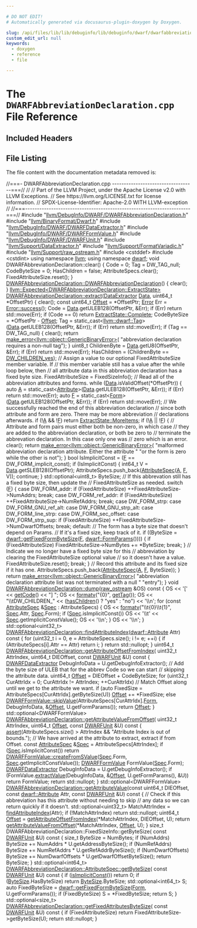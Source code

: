 ```yaml
---

# DO NOT EDIT!
# Automatically generated via docusaurus-plugin-doxygen by Doxygen.

slug: /api/files/lib/lib/debuginfo/lib/debuginfo/dwarf/dwarfabbreviationdeclaration-cpp
custom_edit_url: null
keywords:
  - doxygen
  - reference
  - file

---
```





# The `DWARFAbbreviationDeclaration.cpp` File Reference

<DoxygenPage pluginConfig={pluginConfig}>



## Included Headers

<IncludesList>
<IncludesListItem
  filePath="llvm/DebugInfo/DWARF/DWARFAbbreviationDeclaration.h"
  permalink="/docs/api/files/include/include/llvm/include/llvm/debuginfo/include/llvm/debuginfo/dwarf/dwarfabbreviationdeclaration-h"
  isLocal="true" />
<IncludesListItem
  filePath="llvm/BinaryFormat/Dwarf.h"
  permalink="/docs/api/files/include/include/llvm/include/llvm/binaryformat/dwarf-h"
  isLocal="true" />
<IncludesListItem
  filePath="llvm/DebugInfo/DWARF/DWARFDataExtractor.h"
  permalink="/docs/api/files/include/include/llvm/include/llvm/debuginfo/include/llvm/debuginfo/dwarf/dwarfdataextractor-h"
  isLocal="true" />
<IncludesListItem
  filePath="llvm/DebugInfo/DWARF/DWARFFormValue.h"
  permalink="/docs/api/files/include/include/llvm/include/llvm/debuginfo/include/llvm/debuginfo/dwarf/dwarfformvalue-h"
  isLocal="true" />
<IncludesListItem
  filePath="llvm/DebugInfo/DWARF/DWARFUnit.h"
  permalink="/docs/api/files/include/include/llvm/include/llvm/debuginfo/include/llvm/debuginfo/dwarf/dwarfunit-h"
  isLocal="true" />
<IncludesListItem
  filePath="llvm/Support/DataExtractor.h"
  permalink="/docs/api/files/include/include/llvm/include/llvm/support/dataextractor-h"
  isLocal="true" />
<IncludesListItem
  filePath="llvm/Support/FormatVariadic.h"
  permalink="/docs/api/files/include/include/llvm/include/llvm/support/formatvariadic-h"
  isLocal="true" />
<IncludesListItem
  filePath="llvm/Support/raw_ostream.h"
  permalink="/docs/api/files/include/include/llvm/include/llvm/support/raw-ostream-h"
  isLocal="true" />
<IncludesListItem
  filePath="cstddef"
  permalink=""
  isLocal="false" />
<IncludesListItem
  filePath="cstdint"
  permalink=""
  isLocal="false" />
</IncludesList>


## File Listing

The file content with the documentation metadata removed is:

<ProgramListing>

<Link id="l00001" /><CodeLine lineNumber="1"><Highlight kind="comment">//===- DWARFAbbreviationDeclaration.cpp -----------------------------------===//</Highlight><Highlight kind="normal"></Highlight></CodeLine>
<Link id="l00002" /><CodeLine lineNumber="2"><Highlight kind="normal"></Highlight><Highlight kind="comment">//</Highlight><Highlight kind="normal"></Highlight></CodeLine>
<Link id="l00003" /><CodeLine lineNumber="3"><Highlight kind="normal"></Highlight><Highlight kind="comment">// Part of the LLVM Project, under the Apache License v2.0 with LLVM Exceptions.</Highlight><Highlight kind="normal"></Highlight></CodeLine>
<Link id="l00004" /><CodeLine lineNumber="4"><Highlight kind="normal"></Highlight><Highlight kind="comment">// See https://llvm.org/LICENSE.txt for license information.</Highlight><Highlight kind="normal"></Highlight></CodeLine>
<Link id="l00005" /><CodeLine lineNumber="5"><Highlight kind="normal"></Highlight><Highlight kind="comment">// SPDX-License-Identifier: Apache-2.0 WITH LLVM-exception</Highlight><Highlight kind="normal"></Highlight></CodeLine>
<Link id="l00006" /><CodeLine lineNumber="6"><Highlight kind="normal"></Highlight><Highlight kind="comment">//</Highlight><Highlight kind="normal"></Highlight></CodeLine>
<Link id="l00007" /><CodeLine lineNumber="7"><Highlight kind="normal"></Highlight><Highlight kind="comment">//===----------------------------------------------------------------------===//</Highlight><Highlight kind="normal"></Highlight></CodeLine>
<Link id="l00008" /><CodeLine lineNumber="8"><Highlight kind="normal"></Highlight></CodeLine>
<Link id="l00009" /><CodeLine lineNumber="9"><Highlight kind="normal"></Highlight><Highlight kind="preprocessor">#include &quot;<a href="/docs/api/files/include/include/llvm/include/llvm/debuginfo/include/llvm/debuginfo/dwarf/dwarfabbreviationdeclaration-h">llvm/DebugInfo/DWARF/DWARFAbbreviationDeclaration.h</a>&quot;</Highlight><Highlight kind="normal"></Highlight></CodeLine>
<Link id="l00010" /><CodeLine lineNumber="10"><Highlight kind="normal"></Highlight></CodeLine>
<Link id="l00011" /><CodeLine lineNumber="11"><Highlight kind="normal"></Highlight><Highlight kind="preprocessor">#include &quot;<a href="/docs/api/files/include/include/llvm/include/llvm/binaryformat/dwarf-h">llvm/BinaryFormat/Dwarf.h</a>&quot;</Highlight><Highlight kind="normal"></Highlight></CodeLine>
<Link id="l00012" /><CodeLine lineNumber="12"><Highlight kind="normal"></Highlight><Highlight kind="preprocessor">#include &quot;<a href="/docs/api/files/include/include/llvm/include/llvm/debuginfo/include/llvm/debuginfo/dwarf/dwarfdataextractor-h">llvm/DebugInfo/DWARF/DWARFDataExtractor.h</a>&quot;</Highlight><Highlight kind="normal"></Highlight></CodeLine>
<Link id="l00013" /><CodeLine lineNumber="13"><Highlight kind="normal"></Highlight><Highlight kind="preprocessor">#include &quot;<a href="/docs/api/files/include/include/llvm/include/llvm/debuginfo/include/llvm/debuginfo/dwarf/dwarfformvalue-h">llvm/DebugInfo/DWARF/DWARFFormValue.h</a>&quot;</Highlight><Highlight kind="normal"></Highlight></CodeLine>
<Link id="l00014" /><CodeLine lineNumber="14"><Highlight kind="normal"></Highlight><Highlight kind="preprocessor">#include &quot;<a href="/docs/api/files/include/include/llvm/include/llvm/debuginfo/include/llvm/debuginfo/dwarf/dwarfunit-h">llvm/DebugInfo/DWARF/DWARFUnit.h</a>&quot;</Highlight><Highlight kind="normal"></Highlight></CodeLine>
<Link id="l00015" /><CodeLine lineNumber="15"><Highlight kind="normal"></Highlight><Highlight kind="preprocessor">#include &quot;<a href="/docs/api/files/include/include/llvm/include/llvm/support/dataextractor-h">llvm/Support/DataExtractor.h</a>&quot;</Highlight><Highlight kind="normal"></Highlight></CodeLine>
<Link id="l00016" /><CodeLine lineNumber="16"><Highlight kind="normal"></Highlight><Highlight kind="preprocessor">#include &quot;<a href="/docs/api/files/include/include/llvm/include/llvm/support/formatvariadic-h">llvm/Support/FormatVariadic.h</a>&quot;</Highlight><Highlight kind="normal"></Highlight></CodeLine>
<Link id="l00017" /><CodeLine lineNumber="17"><Highlight kind="normal"></Highlight><Highlight kind="preprocessor">#include &quot;<a href="/docs/api/files/include/include/llvm/include/llvm/support/raw-ostream-h">llvm/Support/raw&#95;ostream.h</a>&quot;</Highlight><Highlight kind="normal"></Highlight></CodeLine>
<Link id="l00018" /><CodeLine lineNumber="18"><Highlight kind="normal"></Highlight><Highlight kind="preprocessor">#include &lt;cstddef&gt;</Highlight><Highlight kind="normal"></Highlight></CodeLine>
<Link id="l00019" /><CodeLine lineNumber="19"><Highlight kind="normal"></Highlight><Highlight kind="preprocessor">#include &lt;cstdint&gt;</Highlight><Highlight kind="normal"></Highlight></CodeLine>
<Link id="l00020" /><CodeLine lineNumber="20"><Highlight kind="normal"></Highlight></CodeLine>
<Link id="l00021" /><CodeLine lineNumber="21"><Highlight kind="normal"></Highlight><Highlight kind="keyword">using namespace </Highlight><Highlight kind="normal"><a href="/docs/api/namespaces/llvm">llvm</a>;</Highlight></CodeLine>
<Link id="l00022" /><CodeLine lineNumber="22"><Highlight kind="normal"></Highlight><Highlight kind="keyword">using namespace </Highlight><Highlight kind="normal"><a href="/docs/api/namespaces/llvm/dwarf">dwarf</a>;</Highlight></CodeLine>
<Link id="l00023" /><CodeLine lineNumber="23"><Highlight kind="normal"></Highlight></CodeLine>
<Link id="l00024" /><CodeLine lineNumber="24"><Highlight kind="normal"></Highlight><Highlight kind="keywordtype">void</Highlight><Highlight kind="normal"> DWARFAbbreviationDeclaration::clear() &#123;</Highlight></CodeLine>
<Link id="l00025" /><CodeLine lineNumber="25"><Highlight kind="normal">  Code = 0;</Highlight></CodeLine>
<Link id="l00026" /><CodeLine lineNumber="26"><Highlight kind="normal">  Tag = DW&#95;TAG&#95;null;</Highlight></CodeLine>
<Link id="l00027" /><CodeLine lineNumber="27"><Highlight kind="normal">  CodeByteSize = 0;</Highlight></CodeLine>
<Link id="l00028" /><CodeLine lineNumber="28"><Highlight kind="normal">  HasChildren = </Highlight><Highlight kind="keyword">false</Highlight><Highlight kind="normal">;</Highlight></CodeLine>
<Link id="l00029" /><CodeLine lineNumber="29"><Highlight kind="normal">  AttributeSpecs.clear();</Highlight></CodeLine>
<Link id="l00030" /><CodeLine lineNumber="30"><Highlight kind="normal">  FixedAttributeSize.reset();</Highlight></CodeLine>
<Link id="l00031" /><CodeLine lineNumber="31"><Highlight kind="normal">&#125;</Highlight></CodeLine>
<Link id="l00032" /><CodeLine lineNumber="32"><Highlight kind="normal"></Highlight></CodeLine>
<Link id="l00033" /><CodeLine lineNumber="33" lineLink="/docs/api/classes/llvm/dwarfabbreviationdeclaration/#af09a94b7f29820590b6ab1ce422b0adc"><Highlight kind="normal"><a href="/docs/api/classes/llvm/dwarfabbreviationdeclaration/#af09a94b7f29820590b6ab1ce422b0adc">DWARFAbbreviationDeclaration::DWARFAbbreviationDeclaration</a>() &#123;</Highlight></CodeLine>
<Link id="l00034" /><CodeLine lineNumber="34"><Highlight kind="normal">  clear();</Highlight></CodeLine>
<Link id="l00035" /><CodeLine lineNumber="35"><Highlight kind="normal">&#125;</Highlight></CodeLine>
<Link id="l00036" /><CodeLine lineNumber="36"><Highlight kind="normal"></Highlight></CodeLine>
<Link id="l00037" /><CodeLine lineNumber="37"><Highlight kind="normal"><a href="/docs/api/classes/llvm/expected">llvm::Expected&lt;DWARFAbbreviationDeclaration::ExtractState&gt;</a></Highlight></CodeLine>
<Link id="l00038" /><CodeLine lineNumber="38" lineLink="/docs/api/classes/llvm/dwarfabbreviationdeclaration/#a0eb41e4fd2f2686492e3aadaeb8b0617"><Highlight kind="normal"><a href="/docs/api/classes/llvm/dwarfabbreviationdeclaration/#a0eb41e4fd2f2686492e3aadaeb8b0617">DWARFAbbreviationDeclaration::extract</a>(<a href="/docs/api/classes/llvm/dataextractor">DataExtractor</a> <a href="/docs/api/namespaces/llvm/#aa20539e89704d20b98b97e9c3feac934">Data</a>, uint64&#95;t &#42;OffsetPtr) &#123;</Highlight></CodeLine>
<Link id="l00039" /><CodeLine lineNumber="39"><Highlight kind="normal">  clear();</Highlight></CodeLine>
<Link id="l00040" /><CodeLine lineNumber="40"><Highlight kind="normal">  </Highlight><Highlight kind="keyword">const</Highlight><Highlight kind="normal"> uint64&#95;t <a href="/docs/api/namespaces/llvm/#a05f5b9a11bdcc5feba62899f95dcf878a3134224cba2545bc57954d3b072aebb4">Offset</a> = &#42;OffsetPtr;</Highlight></CodeLine>
<Link id="l00041" /><CodeLine lineNumber="41"><Highlight kind="normal">  <a href="/docs/api/classes/llvm/error">Error</a> Err = <a href="/docs/api/classes/llvm/error/#a4dfd0813c3d0e0a30439b5a3e9196b59">Error::success</a>();</Highlight></CodeLine>
<Link id="l00042" /><CodeLine lineNumber="42"><Highlight kind="normal">  Code = <a href="/docs/api/namespaces/llvm/#aa20539e89704d20b98b97e9c3feac934">Data</a>.getULEB128(OffsetPtr, &amp;Err);</Highlight></CodeLine>
<Link id="l00043" /><CodeLine lineNumber="43"><Highlight kind="normal">  </Highlight><Highlight kind="keywordflow">if</Highlight><Highlight kind="normal"> (Err)</Highlight></CodeLine>
<Link id="l00044" /><CodeLine lineNumber="44"><Highlight kind="normal">    </Highlight><Highlight kind="keywordflow">return</Highlight><Highlight kind="normal"> std::move(Err);</Highlight></CodeLine>
<Link id="l00045" /><CodeLine lineNumber="45"><Highlight kind="normal"></Highlight></CodeLine>
<Link id="l00046" /><CodeLine lineNumber="46"><Highlight kind="normal">  </Highlight><Highlight kind="keywordflow">if</Highlight><Highlight kind="normal"> (Code == 0)</Highlight></CodeLine>
<Link id="l00047" /><CodeLine lineNumber="47"><Highlight kind="normal">    </Highlight><Highlight kind="keywordflow">return</Highlight><Highlight kind="normal"> <a href="/docs/api/classes/llvm/dwarfabbreviationdeclaration/#a45f09c6803dbfb2f9d93c99695f96c4faae94f80b3ce82062a5dd7815daa04f9d">ExtractState::Complete</a>;</Highlight></CodeLine>
<Link id="l00048" /><CodeLine lineNumber="48"><Highlight kind="normal"></Highlight></CodeLine>
<Link id="l00049" /><CodeLine lineNumber="49"><Highlight kind="normal">  CodeByteSize = &#42;OffsetPtr - <a href="/docs/api/namespaces/llvm/#a05f5b9a11bdcc5feba62899f95dcf878a3134224cba2545bc57954d3b072aebb4">Offset</a>;</Highlight></CodeLine>
<Link id="l00050" /><CodeLine lineNumber="50"><Highlight kind="normal">  Tag = </Highlight><Highlight kind="keyword">static&#95;cast&lt;</Highlight><Highlight kind="normal"><a href="/docs/api/namespaces/llvm/dwarf/#ac94a19fc8c57bf0350fc4e9f45897828">llvm::dwarf::Tag</a></Highlight><Highlight kind="keyword">&gt;</Highlight><Highlight kind="normal">(<a href="/docs/api/namespaces/llvm/#aa20539e89704d20b98b97e9c3feac934">Data</a>.getULEB128(OffsetPtr, &amp;Err));</Highlight></CodeLine>
<Link id="l00051" /><CodeLine lineNumber="51"><Highlight kind="normal">  </Highlight><Highlight kind="keywordflow">if</Highlight><Highlight kind="normal"> (Err)</Highlight></CodeLine>
<Link id="l00052" /><CodeLine lineNumber="52"><Highlight kind="normal">    </Highlight><Highlight kind="keywordflow">return</Highlight><Highlight kind="normal"> std::move(Err);</Highlight></CodeLine>
<Link id="l00053" /><CodeLine lineNumber="53"><Highlight kind="normal"></Highlight></CodeLine>
<Link id="l00054" /><CodeLine lineNumber="54"><Highlight kind="normal">  </Highlight><Highlight kind="keywordflow">if</Highlight><Highlight kind="normal"> (Tag == DW&#95;TAG&#95;null) &#123;</Highlight></CodeLine>
<Link id="l00055" /><CodeLine lineNumber="55"><Highlight kind="normal">    clear();</Highlight></CodeLine>
<Link id="l00056" /><CodeLine lineNumber="56"><Highlight kind="normal">    </Highlight><Highlight kind="keywordflow">return</Highlight><Highlight kind="normal"> <a href="/docs/api/namespaces/llvm/#a9999bd897fc8a1648bd69b36fee2d357">make&#95;error&lt;llvm::object::GenericBinaryError&gt;</a>(</Highlight></CodeLine>
<Link id="l00057" /><CodeLine lineNumber="57"><Highlight kind="normal">        </Highlight><Highlight kind="stringliteral">&quot;abbreviation declaration requires a non-null tag&quot;</Highlight><Highlight kind="normal">);</Highlight></CodeLine>
<Link id="l00058" /><CodeLine lineNumber="58"><Highlight kind="normal">  &#125;</Highlight></CodeLine>
<Link id="l00059" /><CodeLine lineNumber="59"><Highlight kind="normal">  uint8&#95;t ChildrenByte = <a href="/docs/api/namespaces/llvm/#aa20539e89704d20b98b97e9c3feac934">Data</a>.getU8(OffsetPtr, &amp;Err);</Highlight></CodeLine>
<Link id="l00060" /><CodeLine lineNumber="60"><Highlight kind="normal">  </Highlight><Highlight kind="keywordflow">if</Highlight><Highlight kind="normal"> (Err)</Highlight></CodeLine>
<Link id="l00061" /><CodeLine lineNumber="61"><Highlight kind="normal">    </Highlight><Highlight kind="keywordflow">return</Highlight><Highlight kind="normal"> std::move(Err);</Highlight></CodeLine>
<Link id="l00062" /><CodeLine lineNumber="62"><Highlight kind="normal"></Highlight></CodeLine>
<Link id="l00063" /><CodeLine lineNumber="63"><Highlight kind="normal">  HasChildren = (ChildrenByte == <a href="/docs/api/namespaces/llvm/dwarf/#ab4fde659cfd2ad21ef1920dca7f22255a4b8a3f1fe8eed309f0b034064b508050">DW&#95;CHILDREN&#95;yes</a>);</Highlight></CodeLine>
<Link id="l00064" /><CodeLine lineNumber="64"><Highlight kind="normal">  </Highlight><Highlight kind="comment">// Assign a value to our optional FixedAttributeSize member variable. If</Highlight><Highlight kind="normal"></Highlight></CodeLine>
<Link id="l00065" /><CodeLine lineNumber="65"><Highlight kind="normal">  </Highlight><Highlight kind="comment">// this member variable still has a value after the while loop below, then</Highlight><Highlight kind="normal"></Highlight></CodeLine>
<Link id="l00066" /><CodeLine lineNumber="66"><Highlight kind="normal">  </Highlight><Highlight kind="comment">// all attribute data in this abbreviation declaration has a fixed byte size.</Highlight><Highlight kind="normal"></Highlight></CodeLine>
<Link id="l00067" /><CodeLine lineNumber="67"><Highlight kind="normal">  FixedAttributeSize = FixedSizeInfo();</Highlight></CodeLine>
<Link id="l00068" /><CodeLine lineNumber="68"><Highlight kind="normal"></Highlight></CodeLine>
<Link id="l00069" /><CodeLine lineNumber="69"><Highlight kind="normal">  </Highlight><Highlight kind="comment">// Read all of the abbreviation attributes and forms.</Highlight><Highlight kind="normal"></Highlight></CodeLine>
<Link id="l00070" /><CodeLine lineNumber="70"><Highlight kind="normal">  </Highlight><Highlight kind="keywordflow">while</Highlight><Highlight kind="normal"> (<a href="/docs/api/namespaces/llvm/#aa20539e89704d20b98b97e9c3feac934">Data</a>.isValidOffset(&#42;OffsetPtr)) &#123;</Highlight></CodeLine>
<Link id="l00071" /><CodeLine lineNumber="71"><Highlight kind="normal">    </Highlight><Highlight kind="keyword">auto</Highlight><Highlight kind="normal"> <a href="/docs/api/files/lib/lib/ir/builtingcs-cpp/#a2e38c85003a042421cde1647632d0b72">A</a> = </Highlight><Highlight kind="keyword">static&#95;cast&lt;</Highlight><Highlight kind="normal"><a href="/docs/api/classes/llvm/attribute">Attribute</a></Highlight><Highlight kind="keyword">&gt;</Highlight><Highlight kind="normal">(<a href="/docs/api/namespaces/llvm/#aa20539e89704d20b98b97e9c3feac934">Data</a>.getULEB128(OffsetPtr, &amp;Err));</Highlight></CodeLine>
<Link id="l00072" /><CodeLine lineNumber="72"><Highlight kind="normal">    </Highlight><Highlight kind="keywordflow">if</Highlight><Highlight kind="normal"> (Err)</Highlight></CodeLine>
<Link id="l00073" /><CodeLine lineNumber="73"><Highlight kind="normal">      </Highlight><Highlight kind="keywordflow">return</Highlight><Highlight kind="normal"> std::move(Err);</Highlight></CodeLine>
<Link id="l00074" /><CodeLine lineNumber="74"><Highlight kind="normal"></Highlight></CodeLine>
<Link id="l00075" /><CodeLine lineNumber="75"><Highlight kind="normal">    </Highlight><Highlight kind="keyword">auto</Highlight><Highlight kind="normal"> <a href="/docs/api/files/lib/lib/support/md5-cpp/#a96d73bbd7af15cb1fc38c3f4a3bd82e9">F</a> = </Highlight><Highlight kind="keyword">static&#95;cast&lt;</Highlight><Highlight kind="normal"><a href="/docs/api/namespaces/llvm/dwarf/#a6c06a10ffac779879f6b62a1a904517b">Form</a></Highlight><Highlight kind="keyword">&gt;</Highlight><Highlight kind="normal">(<a href="/docs/api/namespaces/llvm/#aa20539e89704d20b98b97e9c3feac934">Data</a>.getULEB128(OffsetPtr, &amp;Err));</Highlight></CodeLine>
<Link id="l00076" /><CodeLine lineNumber="76"><Highlight kind="normal">    </Highlight><Highlight kind="keywordflow">if</Highlight><Highlight kind="normal"> (Err)</Highlight></CodeLine>
<Link id="l00077" /><CodeLine lineNumber="77"><Highlight kind="normal">      </Highlight><Highlight kind="keywordflow">return</Highlight><Highlight kind="normal"> std::move(Err);</Highlight></CodeLine>
<Link id="l00078" /><CodeLine lineNumber="78"><Highlight kind="normal"></Highlight></CodeLine>
<Link id="l00079" /><CodeLine lineNumber="79"><Highlight kind="normal">    </Highlight><Highlight kind="comment">// We successfully reached the end of this abbreviation declaration</Highlight><Highlight kind="normal"></Highlight></CodeLine>
<Link id="l00080" /><CodeLine lineNumber="80"><Highlight kind="normal">    </Highlight><Highlight kind="comment">// since both attribute and form are zero. There may be more abbreviation</Highlight><Highlight kind="normal"></Highlight></CodeLine>
<Link id="l00081" /><CodeLine lineNumber="81"><Highlight kind="normal">    </Highlight><Highlight kind="comment">// declarations afterwards.</Highlight><Highlight kind="normal"></Highlight></CodeLine>
<Link id="l00082" /><CodeLine lineNumber="82"><Highlight kind="normal">    </Highlight><Highlight kind="keywordflow">if</Highlight><Highlight kind="normal"> (!<a href="/docs/api/files/lib/lib/ir/builtingcs-cpp/#a2e38c85003a042421cde1647632d0b72">A</a> &amp;&amp; !<a href="/docs/api/files/lib/lib/support/md5-cpp/#a96d73bbd7af15cb1fc38c3f4a3bd82e9">F</a>)</Highlight></CodeLine>
<Link id="l00083" /><CodeLine lineNumber="83"><Highlight kind="normal">      </Highlight><Highlight kind="keywordflow">return</Highlight><Highlight kind="normal"> <a href="/docs/api/classes/llvm/dwarfabbreviationdeclaration/#a45f09c6803dbfb2f9d93c99695f96c4fa6dddae7592715059f525b0be03e12b66">ExtractState::MoreItems</a>;</Highlight></CodeLine>
<Link id="l00084" /><CodeLine lineNumber="84"><Highlight kind="normal"></Highlight></CodeLine>
<Link id="l00085" /><CodeLine lineNumber="85"><Highlight kind="normal">    </Highlight><Highlight kind="keywordflow">if</Highlight><Highlight kind="normal"> (!<a href="/docs/api/files/lib/lib/ir/builtingcs-cpp/#a2e38c85003a042421cde1647632d0b72">A</a> || !<a href="/docs/api/files/lib/lib/support/md5-cpp/#a96d73bbd7af15cb1fc38c3f4a3bd82e9">F</a>) &#123;</Highlight></CodeLine>
<Link id="l00086" /><CodeLine lineNumber="86"><Highlight kind="normal">      </Highlight><Highlight kind="comment">// Attribute and form pairs must either both be non-zero, in which case</Highlight><Highlight kind="normal"></Highlight></CodeLine>
<Link id="l00087" /><CodeLine lineNumber="87"><Highlight kind="normal">      </Highlight><Highlight kind="comment">// they are added to the abbreviation declaration, or both be zero to</Highlight><Highlight kind="normal"></Highlight></CodeLine>
<Link id="l00088" /><CodeLine lineNumber="88"><Highlight kind="normal">      </Highlight><Highlight kind="comment">// terminate the abbrevation declaration. In this case only one was</Highlight><Highlight kind="normal"></Highlight></CodeLine>
<Link id="l00089" /><CodeLine lineNumber="89"><Highlight kind="normal">      </Highlight><Highlight kind="comment">// zero which is an error.</Highlight><Highlight kind="normal"></Highlight></CodeLine>
<Link id="l00090" /><CodeLine lineNumber="90"><Highlight kind="normal">      clear();</Highlight></CodeLine>
<Link id="l00091" /><CodeLine lineNumber="91"><Highlight kind="normal">      </Highlight><Highlight kind="keywordflow">return</Highlight><Highlight kind="normal"> <a href="/docs/api/namespaces/llvm/#a9999bd897fc8a1648bd69b36fee2d357">make&#95;error&lt;llvm::object::GenericBinaryError&gt;</a>(</Highlight></CodeLine>
<Link id="l00092" /><CodeLine lineNumber="92"><Highlight kind="normal">          </Highlight><Highlight kind="stringliteral">&quot;malformed abbreviation declaration attribute. Either the attribute &quot;</Highlight><Highlight kind="normal"></Highlight></CodeLine>
<Link id="l00093" /><CodeLine lineNumber="93"><Highlight kind="normal">          </Highlight><Highlight kind="stringliteral">&quot;or the form is zero while the other is not&quot;</Highlight><Highlight kind="normal">);</Highlight></CodeLine>
<Link id="l00094" /><CodeLine lineNumber="94"><Highlight kind="normal">    &#125;</Highlight></CodeLine>
<Link id="l00095" /><CodeLine lineNumber="95"><Highlight kind="normal"></Highlight></CodeLine>
<Link id="l00096" /><CodeLine lineNumber="96"><Highlight kind="normal">    </Highlight><Highlight kind="keywordtype">bool</Highlight><Highlight kind="normal"> IsImplicitConst = (<a href="/docs/api/files/lib/lib/support/md5-cpp/#a96d73bbd7af15cb1fc38c3f4a3bd82e9">F</a> == DW&#95;FORM&#95;implicit&#95;const);</Highlight></CodeLine>
<Link id="l00097" /><CodeLine lineNumber="97"><Highlight kind="normal">    </Highlight><Highlight kind="keywordflow">if</Highlight><Highlight kind="normal"> (IsImplicitConst) &#123;</Highlight></CodeLine>
<Link id="l00098" /><CodeLine lineNumber="98"><Highlight kind="normal">      int64&#95;t V = <a href="/docs/api/namespaces/llvm/#aa20539e89704d20b98b97e9c3feac934">Data</a>.getSLEB128(OffsetPtr);</Highlight></CodeLine>
<Link id="l00099" /><CodeLine lineNumber="99"><Highlight kind="normal">      AttributeSpecs.push&#95;back(<a href="/docs/api/structs/llvm/dwarfabbreviationdeclaration/attributespec">AttributeSpec</a>(<a href="/docs/api/files/lib/lib/ir/builtingcs-cpp/#a2e38c85003a042421cde1647632d0b72">A</a>, <a href="/docs/api/files/lib/lib/support/md5-cpp/#a96d73bbd7af15cb1fc38c3f4a3bd82e9">F</a>, V));</Highlight></CodeLine>
<Link id="l00100" /><CodeLine lineNumber="100"><Highlight kind="normal">      </Highlight><Highlight kind="keywordflow">continue</Highlight><Highlight kind="normal">;</Highlight></CodeLine>
<Link id="l00101" /><CodeLine lineNumber="101"><Highlight kind="normal">    &#125;</Highlight></CodeLine>
<Link id="l00102" /><CodeLine lineNumber="102"><Highlight kind="normal">    std::optional&lt;uint8&#95;t&gt; ByteSize;</Highlight></CodeLine>
<Link id="l00103" /><CodeLine lineNumber="103"><Highlight kind="normal">    </Highlight><Highlight kind="comment">// If this abbrevation still has a fixed byte size, then update the</Highlight><Highlight kind="normal"></Highlight></CodeLine>
<Link id="l00104" /><CodeLine lineNumber="104"><Highlight kind="normal">    </Highlight><Highlight kind="comment">// FixedAttributeSize as needed.</Highlight><Highlight kind="normal"></Highlight></CodeLine>
<Link id="l00105" /><CodeLine lineNumber="105"><Highlight kind="normal">    </Highlight><Highlight kind="keywordflow">switch</Highlight><Highlight kind="normal"> (<a href="/docs/api/files/lib/lib/support/md5-cpp/#a96d73bbd7af15cb1fc38c3f4a3bd82e9">F</a>) &#123;</Highlight></CodeLine>
<Link id="l00106" /><CodeLine lineNumber="106"><Highlight kind="normal">    </Highlight><Highlight kind="keywordflow">case</Highlight><Highlight kind="normal"> DW&#95;FORM&#95;addr:</Highlight></CodeLine>
<Link id="l00107" /><CodeLine lineNumber="107"><Highlight kind="normal">      </Highlight><Highlight kind="keywordflow">if</Highlight><Highlight kind="normal"> (FixedAttributeSize)</Highlight></CodeLine>
<Link id="l00108" /><CodeLine lineNumber="108"><Highlight kind="normal">        ++FixedAttributeSize-&gt;NumAddrs;</Highlight></CodeLine>
<Link id="l00109" /><CodeLine lineNumber="109"><Highlight kind="normal">      </Highlight><Highlight kind="keywordflow">break</Highlight><Highlight kind="normal">;</Highlight></CodeLine>
<Link id="l00110" /><CodeLine lineNumber="110"><Highlight kind="normal"></Highlight></CodeLine>
<Link id="l00111" /><CodeLine lineNumber="111"><Highlight kind="normal">    </Highlight><Highlight kind="keywordflow">case</Highlight><Highlight kind="normal"> DW&#95;FORM&#95;ref&#95;addr:</Highlight></CodeLine>
<Link id="l00112" /><CodeLine lineNumber="112"><Highlight kind="normal">      </Highlight><Highlight kind="keywordflow">if</Highlight><Highlight kind="normal"> (FixedAttributeSize)</Highlight></CodeLine>
<Link id="l00113" /><CodeLine lineNumber="113"><Highlight kind="normal">        ++FixedAttributeSize-&gt;NumRefAddrs;</Highlight></CodeLine>
<Link id="l00114" /><CodeLine lineNumber="114"><Highlight kind="normal">      </Highlight><Highlight kind="keywordflow">break</Highlight><Highlight kind="normal">;</Highlight></CodeLine>
<Link id="l00115" /><CodeLine lineNumber="115"><Highlight kind="normal"></Highlight></CodeLine>
<Link id="l00116" /><CodeLine lineNumber="116"><Highlight kind="normal">    </Highlight><Highlight kind="keywordflow">case</Highlight><Highlight kind="normal"> DW&#95;FORM&#95;strp:</Highlight></CodeLine>
<Link id="l00117" /><CodeLine lineNumber="117"><Highlight kind="normal">    </Highlight><Highlight kind="keywordflow">case</Highlight><Highlight kind="normal"> DW&#95;FORM&#95;GNU&#95;ref&#95;alt:</Highlight></CodeLine>
<Link id="l00118" /><CodeLine lineNumber="118"><Highlight kind="normal">    </Highlight><Highlight kind="keywordflow">case</Highlight><Highlight kind="normal"> DW&#95;FORM&#95;GNU&#95;strp&#95;alt:</Highlight></CodeLine>
<Link id="l00119" /><CodeLine lineNumber="119"><Highlight kind="normal">    </Highlight><Highlight kind="keywordflow">case</Highlight><Highlight kind="normal"> DW&#95;FORM&#95;line&#95;strp:</Highlight></CodeLine>
<Link id="l00120" /><CodeLine lineNumber="120"><Highlight kind="normal">    </Highlight><Highlight kind="keywordflow">case</Highlight><Highlight kind="normal"> DW&#95;FORM&#95;sec&#95;offset:</Highlight></CodeLine>
<Link id="l00121" /><CodeLine lineNumber="121"><Highlight kind="normal">    </Highlight><Highlight kind="keywordflow">case</Highlight><Highlight kind="normal"> DW&#95;FORM&#95;strp&#95;sup:</Highlight></CodeLine>
<Link id="l00122" /><CodeLine lineNumber="122"><Highlight kind="normal">      </Highlight><Highlight kind="keywordflow">if</Highlight><Highlight kind="normal"> (FixedAttributeSize)</Highlight></CodeLine>
<Link id="l00123" /><CodeLine lineNumber="123"><Highlight kind="normal">        ++FixedAttributeSize-&gt;NumDwarfOffsets;</Highlight></CodeLine>
<Link id="l00124" /><CodeLine lineNumber="124"><Highlight kind="normal">      </Highlight><Highlight kind="keywordflow">break</Highlight><Highlight kind="normal">;</Highlight></CodeLine>
<Link id="l00125" /><CodeLine lineNumber="125"><Highlight kind="normal"></Highlight></CodeLine>
<Link id="l00126" /><CodeLine lineNumber="126"><Highlight kind="normal">    </Highlight><Highlight kind="keywordflow">default</Highlight><Highlight kind="normal">:</Highlight></CodeLine>
<Link id="l00127" /><CodeLine lineNumber="127"><Highlight kind="normal">      </Highlight><Highlight kind="comment">// The form has a byte size that doesn&#39;t depend on Params.</Highlight><Highlight kind="normal"></Highlight></CodeLine>
<Link id="l00128" /><CodeLine lineNumber="128"><Highlight kind="normal">      </Highlight><Highlight kind="comment">// If it&#39;s a fixed size, keep track of it.</Highlight><Highlight kind="normal"></Highlight></CodeLine>
<Link id="l00129" /><CodeLine lineNumber="129"><Highlight kind="normal">      </Highlight><Highlight kind="keywordflow">if</Highlight><Highlight kind="normal"> ((ByteSize = <a href="/docs/api/namespaces/llvm/dwarf/#aa03b0ad8792b784269332332eb61d8ad">dwarf::getFixedFormByteSize</a>(<a href="/docs/api/files/lib/lib/support/md5-cpp/#a96d73bbd7af15cb1fc38c3f4a3bd82e9">F</a>, <a href="/docs/api/structs/llvm/dwarf/formparams">dwarf::FormParams</a>()))) &#123;</Highlight></CodeLine>
<Link id="l00130" /><CodeLine lineNumber="130"><Highlight kind="normal">        </Highlight><Highlight kind="keywordflow">if</Highlight><Highlight kind="normal"> (FixedAttributeSize)</Highlight></CodeLine>
<Link id="l00131" /><CodeLine lineNumber="131"><Highlight kind="normal">          FixedAttributeSize-&gt;NumBytes += &#42;ByteSize;</Highlight></CodeLine>
<Link id="l00132" /><CodeLine lineNumber="132"><Highlight kind="normal">        </Highlight><Highlight kind="keywordflow">break</Highlight><Highlight kind="normal">;</Highlight></CodeLine>
<Link id="l00133" /><CodeLine lineNumber="133"><Highlight kind="normal">      &#125;</Highlight></CodeLine>
<Link id="l00134" /><CodeLine lineNumber="134"><Highlight kind="normal">      </Highlight><Highlight kind="comment">// Indicate we no longer have a fixed byte size for this</Highlight><Highlight kind="normal"></Highlight></CodeLine>
<Link id="l00135" /><CodeLine lineNumber="135"><Highlight kind="normal">      </Highlight><Highlight kind="comment">// abbreviation by clearing the FixedAttributeSize optional value</Highlight><Highlight kind="normal"></Highlight></CodeLine>
<Link id="l00136" /><CodeLine lineNumber="136"><Highlight kind="normal">      </Highlight><Highlight kind="comment">// so it doesn&#39;t have a value.</Highlight><Highlight kind="normal"></Highlight></CodeLine>
<Link id="l00137" /><CodeLine lineNumber="137"><Highlight kind="normal">      FixedAttributeSize.reset();</Highlight></CodeLine>
<Link id="l00138" /><CodeLine lineNumber="138"><Highlight kind="normal">      </Highlight><Highlight kind="keywordflow">break</Highlight><Highlight kind="normal">;</Highlight></CodeLine>
<Link id="l00139" /><CodeLine lineNumber="139"><Highlight kind="normal">    &#125;</Highlight></CodeLine>
<Link id="l00140" /><CodeLine lineNumber="140"><Highlight kind="normal">    </Highlight><Highlight kind="comment">// Record this attribute and its fixed size if it has one.</Highlight><Highlight kind="normal"></Highlight></CodeLine>
<Link id="l00141" /><CodeLine lineNumber="141"><Highlight kind="normal">    AttributeSpecs.push&#95;back(<a href="/docs/api/structs/llvm/dwarfabbreviationdeclaration/attributespec">AttributeSpec</a>(<a href="/docs/api/files/lib/lib/ir/builtingcs-cpp/#a2e38c85003a042421cde1647632d0b72">A</a>, <a href="/docs/api/files/lib/lib/support/md5-cpp/#a96d73bbd7af15cb1fc38c3f4a3bd82e9">F</a>, ByteSize));</Highlight></CodeLine>
<Link id="l00142" /><CodeLine lineNumber="142"><Highlight kind="normal">  &#125;</Highlight></CodeLine>
<Link id="l00143" /><CodeLine lineNumber="143"><Highlight kind="normal">  </Highlight><Highlight kind="keywordflow">return</Highlight><Highlight kind="normal"> <a href="/docs/api/namespaces/llvm/#a9999bd897fc8a1648bd69b36fee2d357">make&#95;error&lt;llvm::object::GenericBinaryError&gt;</a>(</Highlight></CodeLine>
<Link id="l00144" /><CodeLine lineNumber="144"><Highlight kind="normal">      </Highlight><Highlight kind="stringliteral">&quot;abbreviation declaration attribute list was not terminated with a null &quot;</Highlight><Highlight kind="normal"></Highlight></CodeLine>
<Link id="l00145" /><CodeLine lineNumber="145"><Highlight kind="normal">      </Highlight><Highlight kind="stringliteral">&quot;entry&quot;</Highlight><Highlight kind="normal">);</Highlight></CodeLine>
<Link id="l00146" /><CodeLine lineNumber="146"><Highlight kind="normal">&#125;</Highlight></CodeLine>
<Link id="l00147" /><CodeLine lineNumber="147"><Highlight kind="normal"></Highlight></CodeLine>
<Link id="l00148" /><CodeLine lineNumber="148" lineLink="/docs/api/classes/llvm/dwarfabbreviationdeclaration/#ae00d1e406bd4d7b04dce3326ccfd32d4"><Highlight kind="normal"></Highlight><Highlight kind="keywordtype">void</Highlight><Highlight kind="normal"> <a href="/docs/api/classes/llvm/dwarfabbreviationdeclaration/#ae00d1e406bd4d7b04dce3326ccfd32d4">DWARFAbbreviationDeclaration::dump</a>(<a href="/docs/api/classes/llvm/raw-ostream">raw&#95;ostream</a> &amp;OS)</Highlight><Highlight kind="keyword"> const </Highlight><Highlight kind="normal">&#123;</Highlight></CodeLine>
<Link id="l00149" /><CodeLine lineNumber="149"><Highlight kind="normal">  OS &lt;&lt; </Highlight><Highlight kind="charliteral">&#39;&#91;&#39;</Highlight><Highlight kind="normal"> &lt;&lt; <a href="/docs/api/classes/llvm/dwarfabbreviationdeclaration/#ac1c89d249411e93a83f15dbef8a16ca4">getCode</a>() &lt;&lt; </Highlight><Highlight kind="stringliteral">&quot;&#93; &quot;</Highlight><Highlight kind="normal">;</Highlight></CodeLine>
<Link id="l00150" /><CodeLine lineNumber="150"><Highlight kind="normal">  OS &lt;&lt; <a href="/docs/api/namespaces/llvm/#a653cce37b80c03eebe7a00520a8eabb6">formatv</a>(</Highlight><Highlight kind="stringliteral">&quot;&#123;0&#125;&quot;</Highlight><Highlight kind="normal">, <a href="/docs/api/classes/llvm/dwarfabbreviationdeclaration/#a9845eea8b8e03fc6df883a052e687a9d">getTag</a>());</Highlight></CodeLine>
<Link id="l00151" /><CodeLine lineNumber="151"><Highlight kind="normal">  OS &lt;&lt; </Highlight><Highlight kind="stringliteral">&quot;\\tDW&#95;CHILDREN&#95;&quot;</Highlight><Highlight kind="normal"> &lt;&lt; (<a href="/docs/api/classes/llvm/dwarfabbreviationdeclaration/#a15569ecc35acb16fbf216df8dccac97f">hasChildren</a>() ? </Highlight><Highlight kind="stringliteral">&quot;yes&quot;</Highlight><Highlight kind="normal"> : </Highlight><Highlight kind="stringliteral">&quot;no&quot;</Highlight><Highlight kind="normal">) &lt;&lt; </Highlight><Highlight kind="charliteral">&#39;\\n&#39;</Highlight><Highlight kind="normal">;</Highlight></CodeLine>
<Link id="l00152" /><CodeLine lineNumber="152"><Highlight kind="normal">  </Highlight><Highlight kind="keywordflow">for</Highlight><Highlight kind="normal"> (</Highlight><Highlight kind="keyword">const</Highlight><Highlight kind="normal"> <a href="/docs/api/structs/llvm/dwarfabbreviationdeclaration/attributespec">AttributeSpec</a> &amp;<a href="/docs/api/structs/llvm/spec">Spec</a> : AttributeSpecs) &#123;</Highlight></CodeLine>
<Link id="l00153" /><CodeLine lineNumber="153"><Highlight kind="normal">    OS &lt;&lt; <a href="/docs/api/namespaces/llvm/#a653cce37b80c03eebe7a00520a8eabb6">formatv</a>(</Highlight><Highlight kind="stringliteral">&quot;\\t&#123;0&#125;\\t&#123;1&#125;&quot;</Highlight><Highlight kind="normal">, <a href="/docs/api/structs/llvm/spec">Spec</a>.Attr, <a href="/docs/api/structs/llvm/spec">Spec</a>.Form);</Highlight></CodeLine>
<Link id="l00154" /><CodeLine lineNumber="154"><Highlight kind="normal">    </Highlight><Highlight kind="keywordflow">if</Highlight><Highlight kind="normal"> (<a href="/docs/api/structs/llvm/spec">Spec</a>.isImplicitConst())</Highlight></CodeLine>
<Link id="l00155" /><CodeLine lineNumber="155"><Highlight kind="normal">      OS &lt;&lt; </Highlight><Highlight kind="charliteral">&#39;\\t&#39;</Highlight><Highlight kind="normal"> &lt;&lt; <a href="/docs/api/structs/llvm/spec">Spec</a>.getImplicitConstValue();</Highlight></CodeLine>
<Link id="l00156" /><CodeLine lineNumber="156"><Highlight kind="normal">    OS &lt;&lt; </Highlight><Highlight kind="charliteral">&#39;\\n&#39;</Highlight><Highlight kind="normal">;</Highlight></CodeLine>
<Link id="l00157" /><CodeLine lineNumber="157"><Highlight kind="normal">  &#125;</Highlight></CodeLine>
<Link id="l00158" /><CodeLine lineNumber="158"><Highlight kind="normal">  OS &lt;&lt; </Highlight><Highlight kind="charliteral">&#39;\\n&#39;</Highlight><Highlight kind="normal">;</Highlight></CodeLine>
<Link id="l00159" /><CodeLine lineNumber="159"><Highlight kind="normal">&#125;</Highlight></CodeLine>
<Link id="l00160" /><CodeLine lineNumber="160"><Highlight kind="normal"></Highlight></CodeLine>
<Link id="l00161" /><CodeLine lineNumber="161"><Highlight kind="normal">std::optional&lt;uint32&#95;t&gt;</Highlight></CodeLine>
<Link id="l00162" /><CodeLine lineNumber="162" lineLink="/docs/api/classes/llvm/dwarfabbreviationdeclaration/#aa5d511f8ee28fc98a1236c8f5cb23b67"><Highlight kind="normal"><a href="/docs/api/classes/llvm/dwarfabbreviationdeclaration/#aa5d511f8ee28fc98a1236c8f5cb23b67">DWARFAbbreviationDeclaration::findAttributeIndex</a>(<a href="/docs/api/namespaces/llvm/dwarf/#a1424c28b6a65587442fbd9d87726c2c7">dwarf::Attribute</a> Attr)</Highlight><Highlight kind="keyword"> const </Highlight><Highlight kind="normal">&#123;</Highlight></CodeLine>
<Link id="l00163" /><CodeLine lineNumber="163"><Highlight kind="normal">  </Highlight><Highlight kind="keywordflow">for</Highlight><Highlight kind="normal"> (uint32&#95;t i = 0, e = AttributeSpecs.size(); i != e; ++i) &#123;</Highlight></CodeLine>
<Link id="l00164" /><CodeLine lineNumber="164"><Highlight kind="normal">    </Highlight><Highlight kind="keywordflow">if</Highlight><Highlight kind="normal"> (AttributeSpecs&#91;i&#93;.Attr == Attr)</Highlight></CodeLine>
<Link id="l00165" /><CodeLine lineNumber="165"><Highlight kind="normal">      </Highlight><Highlight kind="keywordflow">return</Highlight><Highlight kind="normal"> i;</Highlight></CodeLine>
<Link id="l00166" /><CodeLine lineNumber="166"><Highlight kind="normal">  &#125;</Highlight></CodeLine>
<Link id="l00167" /><CodeLine lineNumber="167"><Highlight kind="normal">  </Highlight><Highlight kind="keywordflow">return</Highlight><Highlight kind="normal"> std::nullopt;</Highlight></CodeLine>
<Link id="l00168" /><CodeLine lineNumber="168"><Highlight kind="normal">&#125;</Highlight></CodeLine>
<Link id="l00169" /><CodeLine lineNumber="169"><Highlight kind="normal"></Highlight></CodeLine>
<Link id="l00170" /><CodeLine lineNumber="170" lineLink="/docs/api/classes/llvm/dwarfabbreviationdeclaration/#a94f847fdc533254e25f90cd4ea91de3e"><Highlight kind="normal">uint64&#95;t <a href="/docs/api/classes/llvm/dwarfabbreviationdeclaration/#a94f847fdc533254e25f90cd4ea91de3e">DWARFAbbreviationDeclaration::getAttributeOffsetFromIndex</a>(</Highlight></CodeLine>
<Link id="l00171" /><CodeLine lineNumber="171"><Highlight kind="normal">    uint32&#95;t AttrIndex, uint64&#95;t DIEOffset, </Highlight><Highlight kind="keyword">const</Highlight><Highlight kind="normal"> <a href="/docs/api/classes/llvm/dwarfunit-1">DWARFUnit</a> &amp;U)</Highlight><Highlight kind="keyword"> const </Highlight><Highlight kind="normal">&#123;</Highlight></CodeLine>
<Link id="l00172" /><CodeLine lineNumber="172"><Highlight kind="normal">  <a href="/docs/api/classes/llvm/dwarfdataextractor">DWARFDataExtractor</a> DebugInfoData = U.getDebugInfoExtractor();</Highlight></CodeLine>
<Link id="l00173" /><CodeLine lineNumber="173"><Highlight kind="normal"></Highlight></CodeLine>
<Link id="l00174" /><CodeLine lineNumber="174"><Highlight kind="normal">  </Highlight><Highlight kind="comment">// Add the byte size of ULEB that for the abbrev Code so we can start</Highlight><Highlight kind="normal"></Highlight></CodeLine>
<Link id="l00175" /><CodeLine lineNumber="175"><Highlight kind="normal">  </Highlight><Highlight kind="comment">// skipping the attribute data.</Highlight><Highlight kind="normal"></Highlight></CodeLine>
<Link id="l00176" /><CodeLine lineNumber="176"><Highlight kind="normal">  uint64&#95;t <a href="/docs/api/namespaces/llvm/#a05f5b9a11bdcc5feba62899f95dcf878a3134224cba2545bc57954d3b072aebb4">Offset</a> = DIEOffset + CodeByteSize;</Highlight></CodeLine>
<Link id="l00177" /><CodeLine lineNumber="177"><Highlight kind="normal">  </Highlight><Highlight kind="keywordflow">for</Highlight><Highlight kind="normal"> (uint32&#95;t CurAttrIdx = 0; CurAttrIdx != AttrIndex; ++CurAttrIdx)</Highlight></CodeLine>
<Link id="l00178" /><CodeLine lineNumber="178"><Highlight kind="normal">    </Highlight><Highlight kind="comment">// Match Offset along until we get to the attribute we want.</Highlight><Highlight kind="normal"></Highlight></CodeLine>
<Link id="l00179" /><CodeLine lineNumber="179"><Highlight kind="normal">    </Highlight><Highlight kind="keywordflow">if</Highlight><Highlight kind="normal"> (</Highlight><Highlight kind="keyword">auto</Highlight><Highlight kind="normal"> FixedSize = AttributeSpecs&#91;CurAttrIdx&#93;.getByteSize(U))</Highlight></CodeLine>
<Link id="l00180" /><CodeLine lineNumber="180"><Highlight kind="normal">      <a href="/docs/api/namespaces/llvm/#a05f5b9a11bdcc5feba62899f95dcf878a3134224cba2545bc57954d3b072aebb4">Offset</a> += &#42;FixedSize;</Highlight></CodeLine>
<Link id="l00181" /><CodeLine lineNumber="181"><Highlight kind="normal">    </Highlight><Highlight kind="keywordflow">else</Highlight><Highlight kind="normal"></Highlight></CodeLine>
<Link id="l00182" /><CodeLine lineNumber="182"><Highlight kind="normal">      <a href="/docs/api/classes/llvm/dwarfformvalue/#ad16686174287aeb36289484f271d5225">DWARFFormValue::skipValue</a>(AttributeSpecs&#91;CurAttrIdx&#93;.<a href="/docs/api/namespaces/llvm/dwarf/#a6c06a10ffac779879f6b62a1a904517b">Form</a>, DebugInfoData,</Highlight></CodeLine>
<Link id="l00183" /><CodeLine lineNumber="183"><Highlight kind="normal">                                &amp;<a href="/docs/api/namespaces/llvm/#a05f5b9a11bdcc5feba62899f95dcf878a3134224cba2545bc57954d3b072aebb4">Offset</a>, U.getFormParams());</Highlight></CodeLine>
<Link id="l00184" /><CodeLine lineNumber="184"><Highlight kind="normal">  </Highlight><Highlight kind="keywordflow">return</Highlight><Highlight kind="normal"> <a href="/docs/api/namespaces/llvm/#a05f5b9a11bdcc5feba62899f95dcf878a3134224cba2545bc57954d3b072aebb4">Offset</a>;</Highlight></CodeLine>
<Link id="l00185" /><CodeLine lineNumber="185"><Highlight kind="normal">&#125;</Highlight></CodeLine>
<Link id="l00186" /><CodeLine lineNumber="186"><Highlight kind="normal"></Highlight></CodeLine>
<Link id="l00187" /><CodeLine lineNumber="187"><Highlight kind="normal">std::optional&lt;DWARFFormValue&gt;</Highlight></CodeLine>
<Link id="l00188" /><CodeLine lineNumber="188" lineLink="/docs/api/classes/llvm/dwarfabbreviationdeclaration/#ae2e00474b41566a698cda953e1d62d3c"><Highlight kind="normal"><a href="/docs/api/classes/llvm/dwarfabbreviationdeclaration/#ae2e00474b41566a698cda953e1d62d3c">DWARFAbbreviationDeclaration::getAttributeValueFromOffset</a>(</Highlight></CodeLine>
<Link id="l00189" /><CodeLine lineNumber="189"><Highlight kind="normal">    uint32&#95;t AttrIndex, uint64&#95;t <a href="/docs/api/namespaces/llvm/#a05f5b9a11bdcc5feba62899f95dcf878a3134224cba2545bc57954d3b072aebb4">Offset</a>, </Highlight><Highlight kind="keyword">const</Highlight><Highlight kind="normal"> <a href="/docs/api/classes/llvm/dwarfunit-1">DWARFUnit</a> &amp;U)</Highlight><Highlight kind="keyword"> const </Highlight><Highlight kind="normal">&#123;</Highlight></CodeLine>
<Link id="l00190" /><CodeLine lineNumber="190"><Highlight kind="normal">  <a href="/docs/api/files/lib/lib/target/lib/target/amdgpu/silowercontrolflow-cpp/#a4868c5d81c5ccc98c47aeab6244346a0">assert</a>(AttributeSpecs.size() &gt; AttrIndex &amp;&amp;</Highlight></CodeLine>
<Link id="l00191" /><CodeLine lineNumber="191"><Highlight kind="normal">         </Highlight><Highlight kind="stringliteral">&quot;Attribute Index is out of bounds.&quot;</Highlight><Highlight kind="normal">);</Highlight></CodeLine>
<Link id="l00192" /><CodeLine lineNumber="192"><Highlight kind="normal"></Highlight></CodeLine>
<Link id="l00193" /><CodeLine lineNumber="193"><Highlight kind="normal">  </Highlight><Highlight kind="comment">// We have arrived at the attribute to extract, extract if from Offset.</Highlight><Highlight kind="normal"></Highlight></CodeLine>
<Link id="l00194" /><CodeLine lineNumber="194"><Highlight kind="normal">  </Highlight><Highlight kind="keyword">const</Highlight><Highlight kind="normal"> <a href="/docs/api/structs/llvm/dwarfabbreviationdeclaration/attributespec">AttributeSpec</a> &amp;<a href="/docs/api/structs/llvm/spec">Spec</a> = AttributeSpecs&#91;AttrIndex&#93;;</Highlight></CodeLine>
<Link id="l00195" /><CodeLine lineNumber="195"><Highlight kind="normal">  </Highlight><Highlight kind="keywordflow">if</Highlight><Highlight kind="normal"> (<a href="/docs/api/structs/llvm/spec">Spec</a>.isImplicitConst())</Highlight></CodeLine>
<Link id="l00196" /><CodeLine lineNumber="196"><Highlight kind="normal">    </Highlight><Highlight kind="keywordflow">return</Highlight><Highlight kind="normal"> <a href="/docs/api/classes/llvm/dwarfformvalue/#ac346eaa0ba929794c7261e78a757f7ad">DWARFFormValue::createFromSValue</a>(<a href="/docs/api/structs/llvm/spec">Spec</a>.Form,</Highlight></CodeLine>
<Link id="l00197" /><CodeLine lineNumber="197"><Highlight kind="normal">                                            <a href="/docs/api/structs/llvm/spec">Spec</a>.getImplicitConstValue());</Highlight></CodeLine>
<Link id="l00198" /><CodeLine lineNumber="198"><Highlight kind="normal"></Highlight></CodeLine>
<Link id="l00199" /><CodeLine lineNumber="199"><Highlight kind="normal">  <a href="/docs/api/classes/llvm/dwarfformvalue">DWARFFormValue</a> FormValue(<a href="/docs/api/structs/llvm/spec">Spec</a>.Form);</Highlight></CodeLine>
<Link id="l00200" /><CodeLine lineNumber="200"><Highlight kind="normal">  <a href="/docs/api/classes/llvm/dwarfdataextractor">DWARFDataExtractor</a> DebugInfoData = U.getDebugInfoExtractor();</Highlight></CodeLine>
<Link id="l00201" /><CodeLine lineNumber="201"><Highlight kind="normal">  </Highlight><Highlight kind="keywordflow">if</Highlight><Highlight kind="normal"> (FormValue.<a href="/docs/api/classes/llvm/dwarfformvalue/#aa146755e2500aea560c4417a30c0b96b">extractValue</a>(DebugInfoData, &amp;<a href="/docs/api/namespaces/llvm/#a05f5b9a11bdcc5feba62899f95dcf878a3134224cba2545bc57954d3b072aebb4">Offset</a>, U.getFormParams(), &amp;U))</Highlight></CodeLine>
<Link id="l00202" /><CodeLine lineNumber="202"><Highlight kind="normal">    </Highlight><Highlight kind="keywordflow">return</Highlight><Highlight kind="normal"> FormValue;</Highlight></CodeLine>
<Link id="l00203" /><CodeLine lineNumber="203"><Highlight kind="normal">  </Highlight><Highlight kind="keywordflow">return</Highlight><Highlight kind="normal"> std::nullopt;</Highlight></CodeLine>
<Link id="l00204" /><CodeLine lineNumber="204"><Highlight kind="normal">&#125;</Highlight></CodeLine>
<Link id="l00205" /><CodeLine lineNumber="205"><Highlight kind="normal"></Highlight></CodeLine>
<Link id="l00206" /><CodeLine lineNumber="206"><Highlight kind="normal">std::optional&lt;DWARFFormValue&gt;</Highlight></CodeLine>
<Link id="l00207" /><CodeLine lineNumber="207" lineLink="/docs/api/classes/llvm/dwarfabbreviationdeclaration/#ac303e4318857e7a74047f04168c5f697"><Highlight kind="normal"><a href="/docs/api/classes/llvm/dwarfabbreviationdeclaration/#ac303e4318857e7a74047f04168c5f697">DWARFAbbreviationDeclaration::getAttributeValue</a>(</Highlight><Highlight kind="keyword">const</Highlight><Highlight kind="normal"> uint64&#95;t DIEOffset,</Highlight></CodeLine>
<Link id="l00208" /><CodeLine lineNumber="208"><Highlight kind="normal">                                                </Highlight><Highlight kind="keyword">const</Highlight><Highlight kind="normal"> <a href="/docs/api/namespaces/llvm/dwarf/#a1424c28b6a65587442fbd9d87726c2c7">dwarf::Attribute</a> Attr,</Highlight></CodeLine>
<Link id="l00209" /><CodeLine lineNumber="209"><Highlight kind="normal">                                                </Highlight><Highlight kind="keyword">const</Highlight><Highlight kind="normal"> <a href="/docs/api/classes/llvm/dwarfunit-1">DWARFUnit</a> &amp;U)</Highlight><Highlight kind="keyword"> const </Highlight><Highlight kind="normal">&#123;</Highlight></CodeLine>
<Link id="l00210" /><CodeLine lineNumber="210"><Highlight kind="normal">  </Highlight><Highlight kind="comment">// Check if this abbreviation has this attribute without needing to skip</Highlight><Highlight kind="normal"></Highlight></CodeLine>
<Link id="l00211" /><CodeLine lineNumber="211"><Highlight kind="normal">  </Highlight><Highlight kind="comment">// any data so we can return quickly if it doesn&#39;t.</Highlight><Highlight kind="normal"></Highlight></CodeLine>
<Link id="l00212" /><CodeLine lineNumber="212"><Highlight kind="normal">  std::optional&lt;uint32&#95;t&gt; MatchAttrIndex = <a href="/docs/api/classes/llvm/dwarfabbreviationdeclaration/#aa5d511f8ee28fc98a1236c8f5cb23b67">findAttributeIndex</a>(Attr);</Highlight></CodeLine>
<Link id="l00213" /><CodeLine lineNumber="213"><Highlight kind="normal">  </Highlight><Highlight kind="keywordflow">if</Highlight><Highlight kind="normal"> (!MatchAttrIndex)</Highlight></CodeLine>
<Link id="l00214" /><CodeLine lineNumber="214"><Highlight kind="normal">    </Highlight><Highlight kind="keywordflow">return</Highlight><Highlight kind="normal"> std::nullopt;</Highlight></CodeLine>
<Link id="l00215" /><CodeLine lineNumber="215"><Highlight kind="normal"></Highlight></CodeLine>
<Link id="l00216" /><CodeLine lineNumber="216"><Highlight kind="normal">  uint64&#95;t <a href="/docs/api/namespaces/llvm/#a05f5b9a11bdcc5feba62899f95dcf878a3134224cba2545bc57954d3b072aebb4">Offset</a> = <a href="/docs/api/classes/llvm/dwarfabbreviationdeclaration/#a94f847fdc533254e25f90cd4ea91de3e">getAttributeOffsetFromIndex</a>(&#42;MatchAttrIndex, DIEOffset, U);</Highlight></CodeLine>
<Link id="l00217" /><CodeLine lineNumber="217"><Highlight kind="normal"></Highlight></CodeLine>
<Link id="l00218" /><CodeLine lineNumber="218"><Highlight kind="normal">  </Highlight><Highlight kind="keywordflow">return</Highlight><Highlight kind="normal"> <a href="/docs/api/classes/llvm/dwarfabbreviationdeclaration/#ae2e00474b41566a698cda953e1d62d3c">getAttributeValueFromOffset</a>(&#42;MatchAttrIndex, <a href="/docs/api/namespaces/llvm/#a05f5b9a11bdcc5feba62899f95dcf878a3134224cba2545bc57954d3b072aebb4">Offset</a>, U);</Highlight></CodeLine>
<Link id="l00219" /><CodeLine lineNumber="219"><Highlight kind="normal">&#125;</Highlight></CodeLine>
<Link id="l00220" /><CodeLine lineNumber="220"><Highlight kind="normal"></Highlight></CodeLine>
<Link id="l00221" /><CodeLine lineNumber="221"><Highlight kind="normal"></Highlight><Highlight kind="keywordtype">size&#95;t</Highlight><Highlight kind="normal"> DWARFAbbreviationDeclaration::FixedSizeInfo::getByteSize(</Highlight></CodeLine>
<Link id="l00222" /><CodeLine lineNumber="222"><Highlight kind="normal">    </Highlight><Highlight kind="keyword">const</Highlight><Highlight kind="normal"> <a href="/docs/api/classes/llvm/dwarfunit-1">DWARFUnit</a> &amp;U)</Highlight><Highlight kind="keyword"> const </Highlight><Highlight kind="normal">&#123;</Highlight></CodeLine>
<Link id="l00223" /><CodeLine lineNumber="223"><Highlight kind="normal">  </Highlight><Highlight kind="keywordtype">size&#95;t</Highlight><Highlight kind="normal"> ByteSize = NumBytes;</Highlight></CodeLine>
<Link id="l00224" /><CodeLine lineNumber="224"><Highlight kind="normal">  </Highlight><Highlight kind="keywordflow">if</Highlight><Highlight kind="normal"> (NumAddrs)</Highlight></CodeLine>
<Link id="l00225" /><CodeLine lineNumber="225"><Highlight kind="normal">    ByteSize += NumAddrs &#42; U.getAddressByteSize();</Highlight></CodeLine>
<Link id="l00226" /><CodeLine lineNumber="226"><Highlight kind="normal">  </Highlight><Highlight kind="keywordflow">if</Highlight><Highlight kind="normal"> (NumRefAddrs)</Highlight></CodeLine>
<Link id="l00227" /><CodeLine lineNumber="227"><Highlight kind="normal">    ByteSize += NumRefAddrs &#42; U.getRefAddrByteSize();</Highlight></CodeLine>
<Link id="l00228" /><CodeLine lineNumber="228"><Highlight kind="normal">  </Highlight><Highlight kind="keywordflow">if</Highlight><Highlight kind="normal"> (NumDwarfOffsets)</Highlight></CodeLine>
<Link id="l00229" /><CodeLine lineNumber="229"><Highlight kind="normal">    ByteSize += NumDwarfOffsets &#42; U.getDwarfOffsetByteSize();</Highlight></CodeLine>
<Link id="l00230" /><CodeLine lineNumber="230"><Highlight kind="normal">  </Highlight><Highlight kind="keywordflow">return</Highlight><Highlight kind="normal"> ByteSize;</Highlight></CodeLine>
<Link id="l00231" /><CodeLine lineNumber="231"><Highlight kind="normal">&#125;</Highlight></CodeLine>
<Link id="l00232" /><CodeLine lineNumber="232"><Highlight kind="normal"></Highlight></CodeLine>
<Link id="l00233" /><CodeLine lineNumber="233" lineLink="/docs/api/structs/llvm/dwarfabbreviationdeclaration/attributespec/#a50a3d3171e9bba6ee3e3bcfc8db2af31"><Highlight kind="normal">std::optional&lt;int64&#95;t&gt; <a href="/docs/api/structs/llvm/dwarfabbreviationdeclaration/attributespec/#a50a3d3171e9bba6ee3e3bcfc8db2af31">DWARFAbbreviationDeclaration::AttributeSpec::getByteSize</a>(</Highlight></CodeLine>
<Link id="l00234" /><CodeLine lineNumber="234"><Highlight kind="normal">    </Highlight><Highlight kind="keyword">const</Highlight><Highlight kind="normal"> <a href="/docs/api/classes/llvm/dwarfunit-1">DWARFUnit</a> &amp;U)</Highlight><Highlight kind="keyword"> const </Highlight><Highlight kind="normal">&#123;</Highlight></CodeLine>
<Link id="l00235" /><CodeLine lineNumber="235"><Highlight kind="normal">  </Highlight><Highlight kind="keywordflow">if</Highlight><Highlight kind="normal"> (<a href="/docs/api/structs/llvm/dwarfabbreviationdeclaration/attributespec/#a9e3a56ce95d62313369edc1e9c351032">isImplicitConst</a>())</Highlight></CodeLine>
<Link id="l00236" /><CodeLine lineNumber="236"><Highlight kind="normal">    </Highlight><Highlight kind="keywordflow">return</Highlight><Highlight kind="normal"> 0;</Highlight></CodeLine>
<Link id="l00237" /><CodeLine lineNumber="237"><Highlight kind="normal">  </Highlight><Highlight kind="keywordflow">if</Highlight><Highlight kind="normal"> (<a href="/docs/api/structs/llvm/dwarfabbreviationdeclaration/attributespec/#afe03f18443413e313f45a54366c4277d">ByteSize</a>.HasByteSize)</Highlight></CodeLine>
<Link id="l00238" /><CodeLine lineNumber="238"><Highlight kind="normal">    </Highlight><Highlight kind="keywordflow">return</Highlight><Highlight kind="normal"> <a href="/docs/api/structs/llvm/dwarfabbreviationdeclaration/attributespec/#afe03f18443413e313f45a54366c4277d">ByteSize</a>.ByteSize;</Highlight></CodeLine>
<Link id="l00239" /><CodeLine lineNumber="239"><Highlight kind="normal">  std::optional&lt;int64&#95;t&gt; S;</Highlight></CodeLine>
<Link id="l00240" /><CodeLine lineNumber="240"><Highlight kind="normal">  </Highlight><Highlight kind="keyword">auto</Highlight><Highlight kind="normal"> FixedByteSize = <a href="/docs/api/namespaces/llvm/dwarf/#aa03b0ad8792b784269332332eb61d8ad">dwarf::getFixedFormByteSize</a>(<a href="/docs/api/structs/llvm/dwarfabbreviationdeclaration/attributespec/#ae1a5d450fc1291db4a1981cfbd38fc0b">Form</a>, U.getFormParams());</Highlight></CodeLine>
<Link id="l00241" /><CodeLine lineNumber="241"><Highlight kind="normal">  </Highlight><Highlight kind="keywordflow">if</Highlight><Highlight kind="normal"> (FixedByteSize)</Highlight></CodeLine>
<Link id="l00242" /><CodeLine lineNumber="242"><Highlight kind="normal">    S = &#42;FixedByteSize;</Highlight></CodeLine>
<Link id="l00243" /><CodeLine lineNumber="243"><Highlight kind="normal">  </Highlight><Highlight kind="keywordflow">return</Highlight><Highlight kind="normal"> S;</Highlight></CodeLine>
<Link id="l00244" /><CodeLine lineNumber="244"><Highlight kind="normal">&#125;</Highlight></CodeLine>
<Link id="l00245" /><CodeLine lineNumber="245"><Highlight kind="normal"></Highlight></CodeLine>
<Link id="l00246" /><CodeLine lineNumber="246" lineLink="/docs/api/classes/llvm/dwarfabbreviationdeclaration/#ad753cf8292515be1a19ae880360ff2ab"><Highlight kind="normal">std::optional&lt;size&#95;t&gt; <a href="/docs/api/classes/llvm/dwarfabbreviationdeclaration/#ad753cf8292515be1a19ae880360ff2ab">DWARFAbbreviationDeclaration::getFixedAttributesByteSize</a>(</Highlight></CodeLine>
<Link id="l00247" /><CodeLine lineNumber="247"><Highlight kind="normal">    </Highlight><Highlight kind="keyword">const</Highlight><Highlight kind="normal"> <a href="/docs/api/classes/llvm/dwarfunit-1">DWARFUnit</a> &amp;U)</Highlight><Highlight kind="keyword"> const </Highlight><Highlight kind="normal">&#123;</Highlight></CodeLine>
<Link id="l00248" /><CodeLine lineNumber="248"><Highlight kind="normal">  </Highlight><Highlight kind="keywordflow">if</Highlight><Highlight kind="normal"> (FixedAttributeSize)</Highlight></CodeLine>
<Link id="l00249" /><CodeLine lineNumber="249"><Highlight kind="normal">    </Highlight><Highlight kind="keywordflow">return</Highlight><Highlight kind="normal"> FixedAttributeSize-&gt;getByteSize(U);</Highlight></CodeLine>
<Link id="l00250" /><CodeLine lineNumber="250"><Highlight kind="normal">  </Highlight><Highlight kind="keywordflow">return</Highlight><Highlight kind="normal"> std::nullopt;</Highlight></CodeLine>
<Link id="l00251" /><CodeLine lineNumber="251"><Highlight kind="normal">&#125;</Highlight></CodeLine>

</ProgramListing>


</DoxygenPage>
